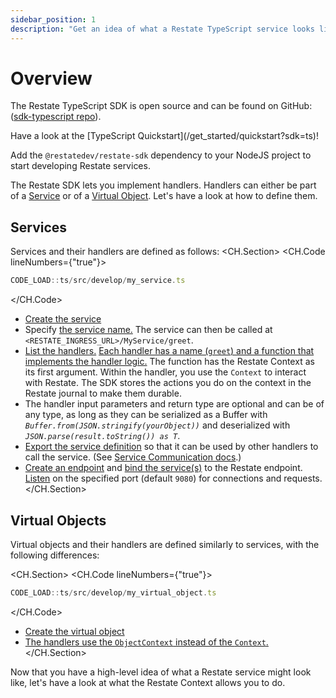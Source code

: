 ```yaml
---
sidebar_position: 1
description: "Get an idea of what a Restate TypeScript service looks like."
---
```



# Overview

The Restate TypeScript SDK is open source and can be found on GitHub: ([sdk-typescript repo](https://github.com/restatedev/sdk-typescript)).

<Admonition type="tip" icon="🚀" title="Set up your project in seconds">
Have a look at the [TypeScript Quickstart](/get_started/quickstart?sdk=ts)!
</Admonition>

Add the `@restatedev/restate-sdk` dependency to your NodeJS project to start developing Restate services.

The Restate SDK lets you implement handlers.
Handlers can either be part of a [Service](/concepts/services#services-1) or of a [Virtual Object](/concepts/services#virtual-objects). Let's have a look at how to define them.

## Services

Services and their handlers are defined as follows:
<CH.Section>
<CH.Code lineNumbers={"true"}>
```typescript
CODE_LOAD::ts/src/develop/my_service.ts
```
</CH.Code>

- [Create the service](focus://3,10)
- Specify [the service name.](focus://4) The service can then be called at `<RESTATE_INGRESS_URL>/MyService/greet`.
- [List the handlers.](focus://5:8)
    [Each handler has a name (`greet`) and a function that implements the handler logic.](focus://6)
    The function has the Restate Context as its first argument.
    Within the handler, you use the `Context` to interact with Restate.
    The SDK stores the actions you do on the context in the Restate journal to make them durable.
- The handler input parameters and return type are optional and can be of any type, as long as they can be serialized as a Buffer with _`Buffer.from(JSON.stringify(yourObject))`_ and deserialized with _`JSON.parse(result.toString()) as T`_.
- [Export the service definition](focus://12) so that it can be used by other handlers to call the service. (See [Service Communication docs](/develop/ts/service-communication).)
- [Create an endpoint](focus://14,15) and [bind the service(s)](focus://16) to the Restate endpoint. [Listen](focus://17) on the specified port (default `9080`) for connections and requests.
</CH.Section>

## Virtual Objects
Virtual objects and their handlers are defined similarly to services, with the following differences:

<CH.Section>
<CH.Code lineNumbers={"true"}>
```typescript
CODE_LOAD::ts/src/develop/my_virtual_object.ts
```
</CH.Code>

- [Create the virtual object](focus://3,10)
- [The handlers use the `ObjectContext` instead of the `Context`.](focus://6)
</CH.Section>

Now that you have a high-level idea of what a Restate service might look like, let's have a look at what the Restate Context allows you to do.
